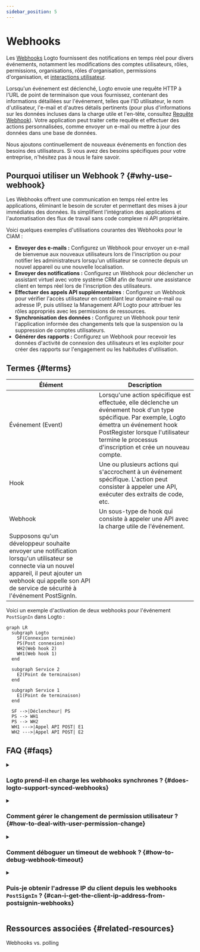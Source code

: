 ```yaml
---
sidebar_position: 5
---
```


# Webhooks

Les [Webhooks](https://auth.wiki/webhook) Logto fournissent des notifications en temps réel pour divers événements, notamment les modifications des comptes utilisateurs, rôles, permissions, organisations, rôles d'organisation, permissions d'organisation, et [interactions utilisateur](/end-user-flows).

Lorsqu'un événement est déclenché, Logto envoie une requête HTTP à l'URL de point de terminaison que vous fournissez, contenant des informations détaillées sur l'événement, telles que l'ID utilisateur, le nom d'utilisateur, l'e-mail et d'autres détails pertinents (pour plus d'informations sur les données incluses dans la charge utile et l'en-tête, consultez [Requête Webhook](/developers/webhooks/webhooks-request)). Votre application peut traiter cette requête et effectuer des actions personnalisées, comme envoyer un e-mail ou mettre à jour des données dans une base de données.

Nous ajoutons continuellement de nouveaux événements en fonction des besoins des utilisateurs. Si vous avez des besoins spécifiques pour votre entreprise, n'hésitez pas à nous le faire savoir.

## Pourquoi utiliser un Webhook ? \{#why-use-webhook}

Les Webhooks offrent une communication en temps réel entre les applications, éliminant le besoin de scruter et permettant des mises à jour immédiates des données. Ils simplifient l'intégration des applications et l'automatisation des flux de travail sans code complexe ni API propriétaire.

Voici quelques exemples d'utilisations courantes des Webhooks pour le CIAM :

- **Envoyer des e-mails :** Configurez un Webhook pour envoyer un e-mail de bienvenue aux nouveaux utilisateurs lors de l'inscription ou pour notifier les administrateurs lorsqu'un utilisateur se connecte depuis un nouvel appareil ou une nouvelle localisation.
- **Envoyer des notifications :** Configurez un Webhook pour déclencher un assistant virtuel avec votre système CRM afin de fournir une assistance client en temps réel lors de l'inscription des utilisateurs.
- **Effectuer des appels API supplémentaires** : Configurez un Webhook pour vérifier l'accès utilisateur en contrôlant leur domaine e-mail ou adresse IP, puis utilisez la Management API Logto pour attribuer les rôles appropriés avec les permissions de ressources.
- **Synchronisation des données :** Configurez un Webhook pour tenir l'application informée des changements tels que la suspension ou la suppression de comptes utilisateurs.
- **Générer des rapports :** Configurez un Webhook pour recevoir les données d'activité de connexion des utilisateurs et les exploiter pour créer des rapports sur l'engagement ou les habitudes d'utilisation.

## Termes \{#terms}

| Élément                                                                                                                                                                                                                 | Description                                                                                                                                                                                                                                      |
| ----------------------------------------------------------------------------------------------------------------------------------------------------------------------------------------------------------------------- | ------------------------------------------------------------------------------------------------------------------------------------------------------------------------------------------------------------------------------------------------ |
| Événement (Event)                                                                                                                                                                                                       | Lorsqu'une action spécifique est effectuée, elle déclenche un événement hook d'un type spécifique. Par exemple, Logto émettra un événement hook PostRegister lorsque l'utilisateur termine le processus d'inscription et crée un nouveau compte. |
| Hook                                                                                                                                                                                                                    | Une ou plusieurs actions qui s'accrochent à un événement spécifique. L'action peut consister à appeler une API, exécuter des extraits de code, etc.                                                                                              |
| Webhook                                                                                                                                                                                                                 | Un sous-type de hook qui consiste à appeler une API avec la charge utile de l'événement.                                                                                                                                                         |
| Supposons qu'un développeur souhaite envoyer une notification lorsqu'un utilisateur se connecte via un nouvel appareil, il peut ajouter un webhook qui appelle son API de service de sécurité à l'événement PostSignIn. |

Voici un exemple d'activation de deux webhooks pour l'événement `PostSignIn` dans Logto :

```mermaid
graph LR
  subgraph Logto
    SF(Connexion terminée)
    PS(Post connexion)
    WH2(Web hook 2)
    WH1(Web hook 1)
  end

  subgraph Service 2
    E2(Point de terminaison)
  end

  subgraph Service 1
    E1(Point de terminaison)
  end

  SF -->|Déclencheur| PS
  PS --> WH1
  PS --> WH2
  WH1 --->|Appel API POST| E1
  WH2 --->|Appel API POST| E2

```

## FAQ \{#faqs}

<details>
<summary>

### Logto prend-il en charge les webhooks synchrones ? \{#does-logto-support-synced-webhooks}

</summary>

Bien que les webhooks synchrones rendraient le flux de connexion utilisateur plus fluide, nous ne les prenons pas encore en charge (cela viendra à l'avenir). Par conséquent, les scénarios qui reposent actuellement sur des webhooks synchrones nécessitent tous des solutions alternatives. Si vous avez des questions, n'hésitez pas à nous contacter.

</details>

<details>
<summary>

### Comment gérer le changement de permission utilisateur ? \{#how-to-deal-with-user-permission-change}

</summary>

Voir le guide [Gérer le changement de permission utilisateur](/authorization/global-api-resources/#optional-handle-user-permission-change).

</details>

<details>
<summary>

### Comment déboguer un timeout de webhook ? \{#how-to-debug-webhook-timeout}

</summary>

Pour le point de terminaison recevant les Webhooks, il doit retourner une réponse 2xx aussi rapidement que possible pour indiquer à Logto que le Webhook a bien été reçu. Comme chaque utilisateur a une logique de traitement très différente pour les Webhooks, des tâches trop complexes peuvent prendre plusieurs secondes, provoquant un timeout du Webhook Logto. La meilleure pratique consiste à maintenir votre propre file d'attente d'événements ; dès réception du Webhook Logto, insérez l'événement dans la file d'attente et retournez une réponse 2xx à Logto. Ensuite, laissez votre propre worker traiter les tâches dans la file d'attente étape par étape. Si le worker rencontre une erreur, gérez-la sur votre propre serveur.

</details>

<details>
<summary>

### Puis-je obtenir l'adresse IP du client depuis les webhooks `PostSignIn` ? \{#can-i-get-the-client-ip-address-from-postsignin-webhooks}

</summary>

Oui, vous pouvez obtenir l'adresse IP, les user agents, etc. dans la charge utile du Webhook. Si vous avez besoin d'informations qui ne sont pas encore prises en charge, vous pouvez créer une demande de fonctionnalité sur GitHub issues, ou nous contacter.

</details>

## Ressources associées \{#related-resources}

<Url href="https://blog.logto.io/webhooks-vs-polling">Webhooks vs. polling</Url>
